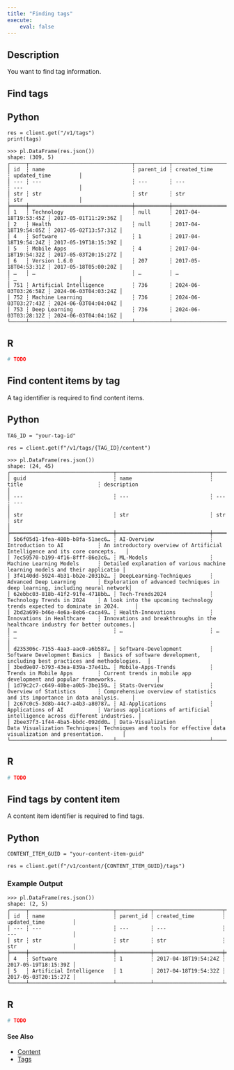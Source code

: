 ```yaml
---
title: "Finding tags"
execute:
    eval: false
---
```


## Description

You want to find tag information.

## Find tags

::: {.panel-tabset group="language"}

## Python

```.python
res = client.get("/v1/tags")
print(tags)
```

```.python
>>> pl.DataFrame(res.json())
shape: (309, 5)
┌─────┬─────────────────────────────────┬───────────┬──────────────────────┬──────────────────────┐
│ id  ┆ name                            ┆ parent_id ┆ created_time         ┆ updated_time         │
│ --- ┆ ---                             ┆ ---       ┆ ---                  ┆ ---                  │
│ str ┆ str                             ┆ str       ┆ str                  ┆ str                  │
╞═════╪═════════════════════════════════╪═══════════╪══════════════════════╪══════════════════════╡
│ 1   ┆ Technology                      ┆ null      ┆ 2017-04-18T19:53:45Z ┆ 2017-05-01T11:29:36Z │
│ 2   ┆ Health                          ┆ null      ┆ 2017-04-18T19:54:05Z ┆ 2017-05-02T13:57:31Z │
│ 4   ┆ Software                        ┆ 1         ┆ 2017-04-18T19:54:24Z ┆ 2017-05-19T18:15:39Z │
│ 5   ┆ Mobile Apps                     ┆ 4         ┆ 2017-04-18T19:54:32Z ┆ 2017-05-03T20:15:27Z │
│ 6   ┆ Version 1.6.0                   ┆ 207       ┆ 2017-05-18T04:53:31Z ┆ 2017-05-18T05:00:20Z │
│ …   ┆ …                               ┆ …         ┆ …                    ┆ …                    │
│ 751 ┆ Artificial Intelligence         ┆ 736       ┆ 2024-06-03T03:26:58Z ┆ 2024-06-03T04:03:24Z │
│ 752 ┆ Machine Learning                ┆ 736       ┆ 2024-06-03T03:27:43Z ┆ 2024-06-03T04:04:04Z │
│ 753 ┆ Deep Learning                   ┆ 736       ┆ 2024-06-03T03:28:12Z ┆ 2024-06-03T04:04:16Z │
└─────┴─────────────────────────────────┴───────────┴──────────────────────┴──────────────────────┘
```


## R

```.r
# TODO
```

:::


## Find content items by tag

A tag identifier is required to find content items.

::: {.panel-tabset group="language"}

## Python

```.python
TAG_ID = "your-tag-id"

res = client.get(f"/v1/tags/{TAG_ID}/content")
```

```.python
>>> pl.DataFrame(res.json())
shape: (24, 45)
┌─────────────────────────────────┬──────────────────────────────┬──────────────────────────────┬──────────────────────────────────────────────────────────────────────────────┐
│ guid                            ┆ name                         ┆ title                        ┆ description                                                                  │
│ ---                             ┆ ---                          ┆ ---                          ┆ ---                                                                          │
│ str                             ┆ str                          ┆ str                          ┆ str                                                                          │
╞═════════════════════════════════╪══════════════════════════════╪══════════════════════════════╪══════════════════════════════════════════════════════════════════════════════╡
│ 5b6f05d1-1fea-480b-b8fa-51aec6… ┆ AI-Overview                  ┆ Introduction to AI           ┆ An introductory overview of Artificial Intelligence and its core concepts.   │
│ 7ec59570-b199-4f16-8fff-86e3c6… ┆ ML-Models                    ┆ Machine Learning Models      ┆ Detailed explanation of various machine learning models and their applicatio │
│ 3f4140dd-5924-4b31-bb2e-2031b2… ┆ DeepLearning-Techniques      ┆ Advanced Deep Learning       ┆ Exploration of advanced techniques in deep learning, including neural network│
│ 62ebbc03-818b-41f2-91fe-4718bb… ┆ Tech-Trends2024              ┆ Technology Trends in 2024    ┆ A look into the upcoming technology trends expected to dominate in 2024.     │
│ 2bd2a699-b46e-4e6a-8eb6-caca49… ┆ Health-Innovations           ┆ Innovations in Healthcare    ┆ Innovations and breakthroughs in the healthcare industry for better outcomes.│
│ …                               ┆ …                            ┆ …                            ┆ …                                                                            │
│ d235306c-7155-4aa3-aac0-a6b587… ┆ Software-Development         ┆ Software Development Basics  ┆ Basics of software development, including best practices and methodologies.  │
│ 3bed9e07-b793-43ea-839a-37e41b… ┆ Mobile-Apps-Trends           ┆ Trends in Mobile Apps        ┆ Current trends in mobile app development and popular frameworks.             │
│ 1d79c2c7-c649-40be-a0b5-3be159… ┆ Stats-Overview               ┆ Overview of Statistics       ┆ Comprehensive overview of statistics and its importance in data analysis.    │
│ 2c67c0c5-3d8b-44c7-a4b3-a80787… ┆ AI-Applications              ┆ Applications of AI           ┆ Various applications of artificial intelligence across different industries. │
│ 2bee37f3-1f44-4ba5-bbdc-092dd0… ┆ Data-Visualization           ┆ Data Visualization Techniques┆ Techniques and tools for effective data visualization and presentation.      │
└─────────────────────────────────┴──────────────────────────────┴──────────────────────────────┴──────────────────────────────────────────────────────────────────────────────┘

```


## R

```.r
# TODO
```

:::

## Find tags by content item

A content item identifier is required to find tags.

::: {.panel-tabset group="language"}

## Python

```.python
CONTENT_ITEM_GUID = "your-content-item-guid"

res = client.get(f"/v1/content/{CONTENT_ITEM_GUID}/tags")
```

### Example Output
```.python
>>> pl.DataFrame(res.json())
shape: (2, 5)
┌─────┬───────────────────────────┬───────────┬──────────────────────┬──────────────────────┐
│ id  ┆ name                      ┆ parent_id ┆ created_time         ┆ updated_time         │
│ --- ┆ ---                       ┆ ---       ┆ ---                  ┆ ---                  │
│ str ┆ str                       ┆ str       ┆ str                  ┆ str                  │
╞═════╪═══════════════════════════╪═══════════╪══════════════════════╪══════════════════════╡
│ 4   ┆ Software                  ┆ 1         ┆ 2017-04-18T19:54:24Z ┆ 2017-05-19T18:15:39Z │
│ 5   ┆ Artificial Intelligence   ┆ 1         ┆ 2017-04-18T19:54:32Z ┆ 2017-05-03T20:15:27Z │
└─────┴───────────────────────────┴───────────┴──────────────────────┴──────────────────────┘
```


## R

```.r
# TODO
```

:::

#### See Also

- [Content](../../content/index.qmd)
- [Tags](../index.qmd)
